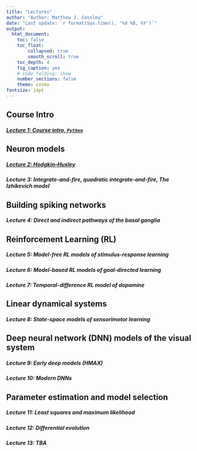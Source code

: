 ```yaml
---
title: "Lectures"
author: "Author: Matthew J. Cossley"
date: "Last update: `r format(Sys.time(), '%d %B, %Y')`"
output:
  html_document:
    toc: false
    toc_float:
        collapsed: true
        smooth_scroll: true
    toc_depth: 4
    fig_caption: yes
    # code_folding: show
    number_sections: false
    theme: cosmo
fontsize: 14pt
---
```


## Course Intro
##### [Lecture 1: Course intro, `Python`](lecture_1.html)

## Neuron models
##### [Lecture 2: Hodgkin–Huxley](lecture_2.html)
##### Lecture 3: Integrate-and-fire, quadratic integrate-and-fire, The Izhikevich model

## Building spiking networks
##### Lecture 4: Direct and indirect pathways of the basal ganglia

## Reinforcement Learning (RL)
##### Lecture 5: Model-free RL models of stimulus-response learning
##### Lecture 6: Model-based RL models of goal-directed learning
##### Lecture 7: Temporal-difference RL model of dopamine

## Linear dynamical systems
##### Lecture 8: State-space models of sensorimotor learning

## Deep neural network (DNN) models of the visual system
##### Lecture 9: Early deep models (HMAX)
##### Lecture 10: Modern DNNs

## Parameter estimation and model selection
##### Lecture 11: Least squares and maximum likelihood
##### Lecture 12: Differential evolution
##### Lecture 13: TBA
